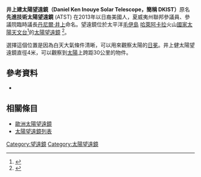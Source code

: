{{Infobox telescope
| name         =井上建太陽望遠鏡 (Daniel Ken Inouye Solar Telescope)
| background   =   <!--(background color for name)-->
| image        =   <!--e.g. [[File:Astrophotography.jpg|250px]]-->
| caption      = 
| organization = [[國家太陽天文台|國家太陽天文台]]、[[HAO|HAO]]、[[NJIT|NJIT]]、[[Institute_for_Astronomy|UH IfA]]和 [[芝加哥大學|芝加哥大學]]
| location     = [[美國|美國]] [[夏威夷|夏威夷]]的[[毛伊島|毛伊島]]
| coords       = {{coord|20.7068|-156.2561|type:landmark_region:US-HI|display=inline,title}}
| altitude     = 
| weather      = 
| wavelength   = 300nm – 12µm
| built        = 
| first_light  = 
| website      = http://atst.nso.edu/
| style        = [[離軸光學系統|離軸]]、全反射[[格里望遠鏡|格里望遠鏡]]
| diameter     = 400 公分
| diameter2    = 
| diameter3    = 
| angular_resolution = 0.023 [[弧秒|弧秒]]，在400 nm的波長
| area         = 
| focal_length = 
| mounting     = [[經緯儀_(天文)|經緯儀]]
| dome         = 
| commons      = <!-- (Page or category name at Commons) -->
}}

'''井上建太陽望遠鏡（Daniel Ken Inouye Solar Telescope，簡稱 DKIST）'''原名'''先進技術太陽望遠鏡''' (ATST) 在2013年以日裔美國人，夏威夷州聯邦參議員、參議院臨時議長[[丹尼爾·井上|丹尼爾·井上]]命名。望遠鏡位於太平洋[[毛伊島|毛伊島]] [[哈萊阿卡拉|哈萊阿卡拉]]火山[[國家太陽天文台|國家太陽天文台]]<ref name=atst_diag>{{cite web|url=http://atst.nso.edu/node/563|title=ATST Schematic|accessdate=2009-02-12|archiveurl=https://web.archive.org/web/20090201073015/http://atst.nso.edu/node/563|archivedate=2009-02-01|deadurl=no}}</ref>的[[太陽望遠鏡|太陽望遠鏡]] <ref name=atst_main>{{cite web|url=http://atst.nso.edu/|title=The Advanced Technology Solar Telescope|accessdate=2009-02-12|archiveurl=https://web.archive.org/web/20090131040728/http://atst.nso.edu/|archivedate=2009-01-31|deadurl=no}}</ref>。

選擇這個位置是因為白天大氣條件清晰，可以用來觀察太陽的[[日冕|日冕]]。井上健太陽望遠鏡直徑4米，可以觀察到[[太陽|太陽]]上跨距30公里的物件。

== 參考資料 ==
{{reflist}}
* {{cite journal|last=Keil|first=S.L.|coauthors=Rimmele, T.R., Wagner, J., the ATST team,|title=Advanced Technology Solar Telescope: A status report|journal=Astronomische Nachrichten|volume=331|issue=6|pages=609–614|bibcode=2010AN....331..609K|doi=10.1002/asna.201011385|date=June 2010}}

== 相關條目 ==
*[[歐洲太陽望遠鏡|歐洲太陽望遠鏡]]
*[[太陽望遠鏡列表|太陽望遠鏡列表]]

[[Category:望遠鏡|Category:望遠鏡]]
[[Category:太陽望遠鏡|Category:太陽望遠鏡]]

{{sun-stub}}
{{observatory-stub}}